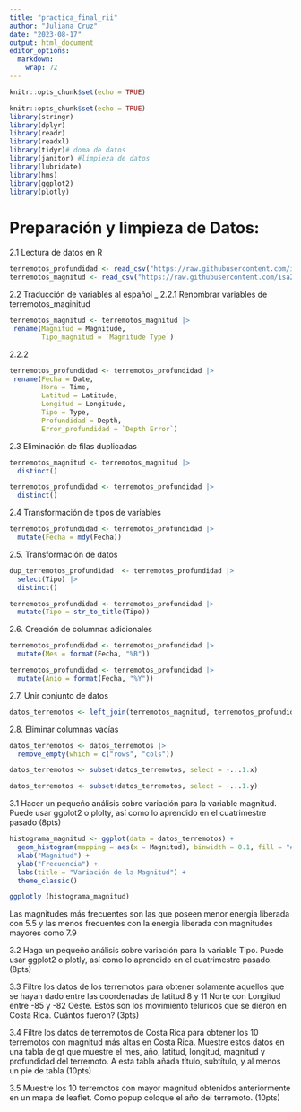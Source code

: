 ```yaml
---
title: "practica_final_rii"
author: "Juliana Cruz"
date: "2023-08-17"
output: html_document
editor_options: 
  markdown: 
    wrap: 72
---
```


```r
knitr::opts_chunk$set(echo = TRUE)
```

```r
knitr::opts_chunk$set(echo = TRUE)
library(stringr)
library(dplyr)
library(readr)
library(readxl)
library(tidyr)# doma de datos
library(janitor) #limpieza de datos
library(lubridate)
library(hms)
library(ggplot2)
library(plotly)
```

# Preparación y limpieza de Datos:

2.1 Lectura de datos en R

```r
terremotos_profundidad <- read_csv("https://raw.githubusercontent.com/isa229/programacion_analisis_datos_ii/main/terremotos_profundidad.csv")
terremotos_magnitud <- read_csv("https://raw.githubusercontent.com/isa229/programacion_analisis_datos_ii/main/terremotos_magnitud.csv")
```

2.2 Traducción de variables al español \_ 2.2.1 Renombrar variables de
terremotos_maginitud

```r
terremotos_magnitud <- terremotos_magnitud |> 
 rename(Magnitud = Magnitude,
        Tipo_magnitud = `Magnitude Type`)

```

2.2.2

```r
terremotos_profundidad <- terremotos_profundidad |> 
 rename(Fecha = Date,
        Hora = Time,
        Latitud = Latitude,
        Longitud = Longitude,
        Tipo = Type, 
        Profundidad = Depth,
        Error_profundidad = `Depth Error`)
```

2.3 Eliminación de filas duplicadas

```r
terremotos_magnitud <- terremotos_magnitud |> 
  distinct()
```

```r
terremotos_profundidad <- terremotos_profundidad |> 
  distinct()
```

2.4 Transformación de tipos de variables

```r
terremotos_profundidad <- terremotos_profundidad |> 
  mutate(Fecha = mdy(Fecha))
```

2.5. Transformación de datos

```r
dup_terremotos_profundidad  <- terremotos_profundidad |>  
  select(Tipo) |> 
  distinct()

terremotos_profundidad <- terremotos_profundidad |> 
  mutate(Tipo = str_to_title(Tipo))

```

2.6. Creación de columnas adicionales

```r
terremotos_profundidad <- terremotos_profundidad |> 
  mutate(Mes = format(Fecha, "%B"))

terremotos_profundidad <- terremotos_profundidad |> 
  mutate(Anio = format(Fecha, "%Y"))
```

2.7. Unir conjunto de datos

```r
datos_terremotos <- left_join(terremotos_magnitud, terremotos_profundidad, by = "ID")
```

2.8. Eliminar columnas vacías

```r
datos_terremotos <- datos_terremotos |> 
  remove_empty(which = c("rows", "cols"))

datos_terremotos <- subset(datos_terremotos, select = -...1.x)

datos_terremotos <- subset(datos_terremotos, select = -...1.y)
```

3.1 Hacer un pequeño análisis sobre variación para la variable magnitud.
Puede usar ggplot2 o plolty, así como lo aprendido en el cuatrimestre
pasado (8pts)

```r
histograma_magnitud <- ggplot(data = datos_terremotos) +
  geom_histogram(mapping = aes(x = Magnitud), binwidth = 0.1, fill = "#1E8A98") +
  xlab("Magnitud") +
  ylab("Frecuencia") +
  labs(title = "Variación de la Magnitud") +
  theme_classic()
```

```r
ggplotly (histograma_magnitud)
```
Las magnitudes más frecuentes son las que poseen menor energia liberada con 5.5 y las menos frecuentes con la energia liberada con magnitudes mayores como 7.9


3.2 Haga un pequeño análisis sobre variación para la variable Tipo.
Puede usar ggplot2 o plotly, así como lo aprendido en el cuatrimestre
pasado. (8pts)

3.3 Filtre los datos de los terremotos para obtener solamente aquellos
que se hayan dado entre las coordenadas de latitud 8 y 11 Norte con
Longitud entre -85 y -82 Oeste. Estos son los movimiento telúricos que
se dieron en Costa Rica. Cuántos fueron? (3pts)

3.4 Filtre los datos de terremotos de Costa Rica para obtener los 10
terremotos con magnitud más altas en Costa Rica. Muestre estos datos en
una tabla de gt que muestre el mes, año, latitud, longitud, magnitud y
profundidad del terremoto. A esta tabla añada título, subtítulo, y al
menos un pie de tabla (10pts)

3.5 Muestre los 10 terremotos con mayor magnitud obtenidos anteriormente
en un mapa de leaflet. Como popup coloque el año del terremoto. (10pts)
